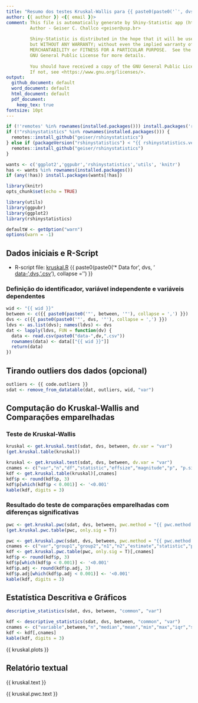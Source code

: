 ```yaml
---
title: "Resumo dos testes Kruskal-Wallis para {{ paste0(paste0('`', dvs, '`'), collapse = ',') }}"
author: {{ author }} <{{ email }}>
comment: This file is automatically generate by Shiny-Statistic app (https://statistic.geiser.tech/)
         Author - Geiser C. Challco <geiser@usp.br>
         
         Shiny-Statistic is distributed in the hope that it will be useful,
         but WITHOUT ANY WARRANTY; without even the implied warranty of
         MERCHANTABILITY or FITNESS FOR A PARTICULAR PURPOSE.  See the
         GNU General Public License for more details.
         
         You should have received a copy of the GNU General Public License.
         If not, see <https://www.gnu.org/licenses/>.
output:
  github_document: default
  word_document: default
  html_document: default
  pdf_document:
    keep_tex: true
fontsize: 10pt
---
```


```r
if (!'remotes' %in% rownames(installed.packages())) install.packages('remotes')
if (!"rshinystatistics" %in% rownames(installed.packages())) {
  remotes::install_github("geiser/rshinystatistics")
} else if (packageVersion("rshinystatistics") < "{{ rshinystatistics.version }}") {
  remotes::install_github("geiser/rshinystatistics")
}

wants <- c('ggplot2','ggpubr','rshinystatistics','utils', 'knitr')
has <- wants %in% rownames(installed.packages())
if (any(!has)) install.packages(wants[!has])

library(knitr)
opts_chunk$set(echo = TRUE)

library(utils)
library(ggpubr)
library(ggplot2)
library(rshinystatistics)

defaultW <- getOption("warn")
options(warn = -1)
```

## Dados iniciais e R-Script

* R-script file: [kruskal.R](kruskal.R)
{{ paste0(paste0('* Data for ', dvs, ' [data-',dvs,'.csv](data-',dvs,'.csv)'), collapse = '\n') }}

### Definição do identificador, variável independente e variáveis dependentes

```r
wid <- "{{ wid }}"
between <- c({{ paste0(paste0('"', between, '"'), collapse = ',') }})
dvs <- c({{ paste0(paste0('"', dvs, '"'), collapse = ',') }})
ldvs <- as.list(dvs); names(ldvs) <- dvs
dat <- lapply(ldvs, FUN = function(dv) {
  data <- read.csv(paste0("data-",dv,".csv"))
  rownames(data) <- data[["{{ wid }}"]]
  return(data)
})
```

## Tirando outliers dos dados (opcional)

```r
outliers <- {{ code.outliers }}
sdat <- remove_from_datatable(dat, outliers, wid, "var")
```

## Computação do Kruskal-Wallis and Comparações emparelhadas

### Teste de Kruskal-Wallis

```r
kruskal <- get.kruskal.test(sdat, dvs, between, dv.var = "var")
(get.kruskal.table(kruskal))
```

```r
kruskal <- get.kruskal.test(sdat, dvs, between, dv.var = "var")
cnames <- c("var","n","df","statistic","effsize","magnitude","p", "p.signif")
kdf <- get.kruskal.table(kruskal)[,cnames]
kdf$p <- round(kdf$p, 3)
kdf$p[which(kdf$p < 0.001)] <- '<0.001'
kable(kdf, digits = 3)
```

### Resultado do teste de comparações emparelhadas com diferenças significativas

```r
pwc <- get.kruskal.pwc(sdat, dvs, between, pwc.method = "{{ pwc.method }}", p.adjust.method = "{{ p.adjust.method }}", dv.var = "var")
(get.kruskal.pwc.table(pwc, only.sig = T))
```

```r
pwc <- get.kruskal.pwc(sdat, dvs, between, pwc.method = "{{ pwc.method }}", p.adjust.method = "{{ p.adjust.method }}", dv.var = "var")
cnames <- c("var","group1","group2","n1","n2","estimate","statistic","p","p.adj","p.adj.signif")
kdf <- get.kruskal.pwc.table(pwc, only.sig = T)[,cnames]
kdf$p <- round(kdf$p, 3)
kdf$p[which(kdf$p < 0.001)] <- '<0.001'
kdf$p.adj <- round(kdf$p.adj, 3)
kdf$p.adj[which(kdf$p.adj < 0.001)] <- '<0.001'
kable(kdf, digits = 3)
```

## Estatística Descritiva e Gráficos

```r
descriptive_statistics(sdat, dvs, between, "common", "var")
```

```r
kdf <- descriptive_statistics(sdat, dvs, between, "common", "var")
cnames <- c("variable",between,"n","median","mean","min","max","iqr","sd")
kdf <- kdf[,cnames]
kable(kdf, digits = 3)
```

{{ kruskal.plots  }}


## Relatório textual

{{ kruskal.text }}

{{ kruskal.pwc.text }}

